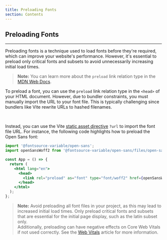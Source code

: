 ```yaml
---
title: Preloading Fonts
section: Contents
---
```


## Preloading Fonts

---

Preloading fonts is a technique used to load fonts before they're required, which can improve your website's performance. However, it's essential to preload only critical fonts and subsets to avoid unnecessarily increasing initial load times.

> **Note:** You can learn more about the `preload` link relation type in the [MDN Web Docs](https://developer.mozilla.org/en-US/docs/Web/HTML/Attributes/rel/preload).

To preload a font, you can use the `preload` link relation type in the `<head>` of your HTML document. However, due to bundler constraints, you must manually import the URL to your font file. This is typically challenging since bundlers like Vite rewrite URLs to hashed filenames.

<br />

Instead, you can use the Vite [static asset directive](https://vitejs.dev/guide/assets.html#explicit-url-imports) `?url` to import the font file URL. For instance, the following code highlights how to preload the Open Sans font:

```jsx
import '@fontsource-variable/open-sans';
import openSansWoff2 from '@fontsource-variable/open-sans/files/open-sans-latin-wght-normal.woff2?url';

const App = () => {
  return (
    <html lang="en">
      <head>
        <link rel="preload" as="font" type="font/woff2" href={openSansWoff2} crossorigin/>
      </head>
    </html>
  );
};
```

> **Note:** Avoid preloading all font files in your project, as this may lead to increased initial load times. Only preload critical fonts and subsets that are essential for the initial page display, such as the latin subset only.
> <br />
> Additionally, preloading can have negative effects on Core Web Vitals if not used correctly. See the [Web Vitals](https://web.dev/articles/preload-critical-assets#effects_of_preloading_on_core_web_vitals) article for more information.
